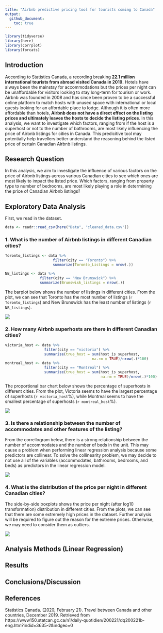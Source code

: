 ```yaml
---
title: "Airbnb predictive pricing tool for tourists coming to Canada"
output: 
  github_document:
    toc: true
---
```


```r
library(tidyverse)
library(here)
library(corrplot)
library(forcats)
```


## Introduction

According to Statistics Canada, a recording breaking **22.1 million international tourists from abroad visited Canada in 2019.** Hotels have always been the mainstay for accommodations but the prices per night can be unaffordable for visitors looking to stay long-term for tourism or work. Airbnb was founded in 2008 and has since been proven to be a successful online platform to match hosts with unused space with international or local guests looking for an affordable place to lodge. Although it is often more affordable than hotels, **Airbnb does not have a direct effect on the listing prices and ultimately leaves the hosts to decide the listing prices**. In this analysis, we want to investigate which factors, ranging from if the host is a superhost or not to the number of bathrooms, are most likely influencing the price of Airbnb listings for cities in Canada. This predicitive tool may potentially help travellers better understand the reasoning behind the listed price of certain Canadian Airbnb listings. 

## Research Question

In this analysis, we aim to investigate the influence of various factors on the price of Airbnb listings across various Canadian cities to see which ones are most likely to impact the listed price. Which factors, ranging from property type to number of bedrooms, are most likely playing a role in determining the price of Canadian Airbnb listings?

## Exploratory Data Analysis

First, we read in the dataset.

```r
data <- readr::read_csv(here("Data", "cleaned_data.csv"))
```

### 1. What is the number of Airbnb listings in different Canadian cities?
```r
Toronto_listings <- data %>% 
                      filter(city == "Toronto") %>%
                      summarize(Toronto_Listings = nrow(.))

NB_listings <- data %>%
                filter(city == "New Brunswick") %>%
                summarize(Brunswisk_listings = nrow(.))
```
The barplot below shows the number of listings in different cities. From the plot, we can see that Toronto has the most number of listings (`r Toronto_listings`) and New Brunswick has the least number of listings (`r NB_listings`). 

![](../Images/Number_of_listings.png)

### 2. How many Airbnb superhosts are there in different Canadian cities?
```r
victoria_host <- data %>%
                  filter(city == "victoria") %>%
                  summarize(true_host = sum(host_is_superhost, 
                                        na.rm = TRUE)/nrow(.)*100)
montreal_host <- data %>%
                  filter(city == "Montreal") %>%
                  summarize(true_host = sum(host_is_superhost,
                                            na.rm = TRUE)/nrow(.)*100)
```


The proportional bar chart below shows the percentage of superhosts in different cities. From the plot, Victoria seems to have the largest percentage of superhosts (`r victoria_host`%), while Montreal seems to have the smallest percentage of superhosts (`r montreal_host`%).

![](../Images/Proportion_of_superhosts.png)


### 3. Is there a relationship between the number of accommodates and other features of the listing?

From the correllogram below, there is a strong relationship between the number of accommodates and the number of beds in the unit. This may cause a problem when performing linear regression analysis because some predictors are collinear. To solve the collinearity problem, we may decide to not use all of the variables (accommodates, bathrooms, bedrooms, and beds) as predictors in the linear regression model.

![](../Images/Correlation_between_room_facilities.png)

### 4. What is the distribution of the price per night in different Canadian cities?

The side-by-side boxplots shows the price per night (after log10 transformation) distribution in different cities. From the plots, we can see that there are some extremely high prices in the dataset. Further analysis will be required to figure out the reason for the extreme prices. Otherwise, we may need to consider them as outliers.

![](../Images/Boxplot_of_price.png)

## Analysis Methods (Linear Regression)

## Results


## Conclusions/Discussion

## References

Statistics Canada. (2020, February 21). Travel between Canada and other countries, December 2019. Retrieved from https://www150.statcan.gc.ca/n1/daily-quotidien/200221/dq200221b-eng.htm?indid=3635-2&indgeo=0